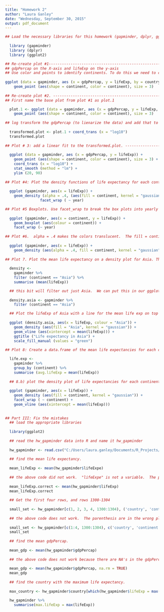 ```yaml
---
title: "Homework 2"
author: "Laura Ganley"
date: "Wednesday, September 30, 2015"
output: pdf_document
---
```


```r
## Load the necessary libraries for this homework (gapminder, dplyr, ggplot2)
 
  library (gapminder)
  library (dplyr)
  library (ggplot2)

## Re-create plot #1------------------------------------------------------------
## gdpPercap on the X-axis and lifeExp on the y-axis
## Use color and points to identify continents. To do this we need to change the shapes and color by continent under the "aesthetics" portion of the geom_point command.
  
ggplot (data = gapminder, aes (x = gdpPercap, y = lifeExp, by = country)) +
    geom_point (aes(shape = continent, color = continent), size = 3) 
  
## Re-create plot #2. ----------------------------------------------------------
## First name the base plot from plot #1 as plot.1

  plot.1 <- ggplot (data = gapminder, aes (x = gdpPercap, y = lifeExp, by =   country)) +
    geom_point (aes(shape = continent, color = continent), size = 3) 
  
## log transform the gdpPercap (to lienarize the data) and add that to plot.1.  We can do this by using the coord_trans arguement in ggplot.  Name this plot "transformed.plot".
  
  transformed.plot <- plot.1 + coord_trans (x = "log10")
  transformed.plot
  
## Plot # 3: add a linear fit to the transformed.plot. -------------------------
 
  ggplot (data = gapminder, aes (x = gdpPercap, y = lifeExp)) +
    geom_point (aes(shape = continent, color = continent), size = 3) +
    coord_trans (x = "log10") +
    stat_smooth (method = "lm") + 
    ylim (20, 90)
  
## Plot #4: Plot the density functions of life expectancy for each continent. Facet by year. Alpha = .4 makes the colors translucent.-------------------------
  
  ggplot (gapminder, aes(x = lifeExp)) + 
    geom_density (alpha = .4, (aes(fill = continent, kernel = "gaussian"))) + 
                facet_wrap ( ~ year)

## Plot #5 Boxplots. Use facet_wrap to break the box plots into yearly panels.  Make each continent a different color by using colour = continent arguement in the geom_boxplot function.------------------------------------------------------
  
  ggplot (gapminder, aes(x = continent, y = lifeExp)) +
    geom_boxplot (aes(colour = continent)) + 
    facet_wrap (~ year)
  
## Plot #6.  alpha = .4 makes the colors translucent.  The fill = continent argument will make each continent a different color. 
  
  ggplot (gapminder, aes(x = lifeExp)) + 
    geom_density (aes(alpha = .4, fill = continent, kernel = "gaussian"))
  
## Plot 7. Plot the mean life expectancy on a density plot for Asia. This bit will determine the mean life expectancy for just Asia.-------------------------- 
  
  density <-
    gapminder %>%
    filter (continent == "Asia") %>%
    summarise (mean(lifeExp))

  ## this bit will filter out just Asia.  We can put this in our ggplot so we get the life expectancies of only Asia.
 
  density.asia <- gapminder %>%
    filter (continent == "Asia")

  ## Plot the lifeExp of Asia with a line for the mean life exp on top of it.  To make the plot green add the scale_fill_manual() arguement.-------------------
  
  ggplot (density.asia, aes(x = lifeExp, colour = "Asia")) +
    geom_density (aes(fill = "Asia", kernel = "gaussian")) +
    geom_vline (aes(xintercept = mean(lifeExp))) + 
    ggtitle ("Life expectancy in Asia") +
    scale_fill_manual (values = "green")
  
## Plot 8: Create a data.frame of the mean life expectancies for each continent.  

  life.exp <-
    gapminder %>%
    group_by (continent) %>%
    summarise (avg.lifeExp = mean(lifeExp))
  
  ## 8.b) plot the density plot of life expectancies for each continent and draw a vertical line to mark the mean life expectancy for each continent.
  
  ggplot (gapminder, aes(x = lifeExp)) +
    geom_density (aes(fill = continent, kernel = "gaussian")) +
    facet_wrap ( ~ continent) +
    geom_vline (aes(xintercept = mean(lifeExp)))
  
  
## Part III: Fix the mistakes
  ## load the appropriate libraries
  
  library(ggplot2)
  
  ## read the hw_gapminder data into R and name it hw_gapminder
  
  hw_gapminder <- read.csv("C:/Users/laura.ganley/Documents/R_Projects/homework/hw_gapminder.csv")
  
  ## find the mean life expectancy.
  
  mean_lifeExp <- mean(hw_gapminder$lifeExpe)
   
  ## the above code did not work.  "lifeExpe" is not a variable.  The proper code would be...
  
  mean_lifeExp.correct <- mean(hw_gapminder$lifeExp)
  mean_lifeExp.correct
  
  ## Get the first four rows, and rows 1300-1304
  
  small_set <- hw_gapminder[c(1, 2, 3, 4, 1300:1304), ('country', 'continent', 'year')]
 
  ## the above code does not work.  The parenthesis are in the wrong place.  The proper code would be...
  
  small_set <- hw_gapminder[c(1:4, 1300:1304), c('country', 'continent', 'year')]
  small_set
  
  ## find the mean gdpPercap.
 
  mean_gdp <- mean(hw_gapminder$gdpPercap)
  
  ## the above code does not work because there are NA's in the gdpPercap data.  use na.rm=TRUE to find the mean with out the NA's. 
 
  mean_gdp <- mean(hw_gapminder$gdpPercap, na.rm = TRUE)
  mean_gdp
  
  ## find the country with the maximum life expectancy.
  
  max_country <- hw_gapminder$country[which(hw_gapminder$lifeExp = max(hw_gapminder$lifeExp))]

  hw_gapminder %>%
    summarise(max.lifeExp = max(lifeExp))
    
```

  
  
  
  
  
  